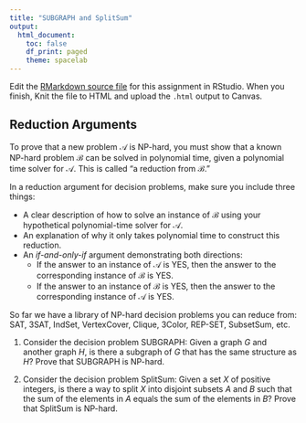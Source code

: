 ```yaml
---
title: "SUBGRAPH and SplitSum"
output:
  html_document:
    toc: false
    df_print: paged
    theme: spacelab
---
```


Edit the [RMarkdown source file](36morenphard.Rmd) for this assignment in RStudio. When you finish, Knit the file to HTML and upload the `.html` output to Canvas.

## Reduction Arguments

To prove that a new problem $\mathcal{A}$ is NP-hard, you must show that a known NP-hard problem $\mathcal{B}$ can be solved in polynomial time, given a polynomial time solver for $\mathcal{A}$. This is called "a reduction from $\mathcal{B}$."

In a reduction argument for decision problems, make sure you include three things:

- A clear description of how to solve an instance of $\mathcal{B}$ using your hypothetical polynomial-time solver for $\mathcal{A}$.
- An explanation of why it only takes polynomial time to construct this reduction.
- An *if-and-only-if* argument demonstrating both directions:
    - If the answer to an instance of $\mathcal{A}$ is YES, then the answer to the corresponding instance of $\mathcal{B}$ is YES.
    - If the answer to an instance of $\mathcal{B}$ is YES, then the answer to the corresponding instance of $\mathcal{A}$ is YES.
    
So far we have a library of NP-hard decision problems you can reduce from: SAT, 3SAT, IndSet, VertexCover, Clique, 3Color, REP-SET, SubsetSum, etc.

1. Consider the decision problem SUBGRAPH: Given a graph $G$ and another graph $H$, is there a subgraph of $G$ that has the same structure as $H$? Prove that SUBGRAPH is NP-hard.

2. Consider the decision problem SplitSum: Given a set $X$ of positive integers, is there a way to split $X$ into disjoint subsets $A$ and $B$ such that the sum of the elements in $A$ equals the sum of the elements in $B$? Prove that SplitSum is NP-hard.


